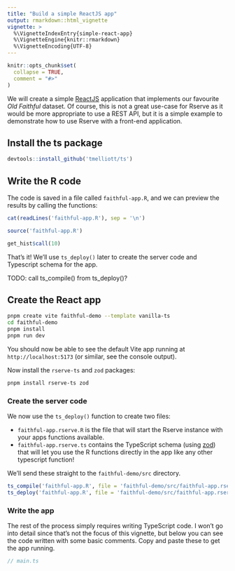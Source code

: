 ```yaml
---
title: "Build a simple ReactJS app"
output: rmarkdown::html_vignette
vignette: >
  %\VignetteIndexEntry{simple-react-app}
  %\VignetteEngine{knitr::rmarkdown}
  %\VignetteEncoding{UTF-8}
---
```


```r
knitr::opts_chunk$set(
  collapse = TRUE,
  comment = "#>"
)
```

We will create a simple [ReactJS](https://reactjs.org/) application that implements our favourite *Old Faithful* dataset. Of course, this is not a great use-case for Rserve as it would be more appropriate to use a REST API, but it is a simple example to demonstrate how to use Rserve with a front-end application.

## Install the ts package

```r
devtools::install_github('tmelliott/ts')
```

## Write the R code

The code is saved in a file called `faithful-app.R`, and we can preview the results by calling the functions:

```r
cat(readLines('faithful-app.R'), sep = '\n')

source('faithful-app.R')

get_hist$call(10)
```

That's it! We'll use `ts_deploy()` later to create the server code and Typescript schema for the app.

TODO: call ts_compile() from ts_deploy()?

## Create the React app

```bash
pnpm create vite faithful-demo --template vanilla-ts
cd faithful-demo
pnpm install
pnpm run dev
```

You should now be able to see the default Vite app running at `http://localhost:5173` (or similar, see the console output).

Now install the `rserve-ts` and `zod` packages:

```bash
pnpm install rserve-ts zod
```

### Create the server code

We now use the `ts_deploy()` function to create two files:

- `faithful-app.rserve.R` is the file that will start the Rserve instance with your apps functions available.
- `faithful-app.rserve.ts` contains the TypeScript schema (using [zod](https://zod.dev)) that will let you use the R functions directly in the app like any other typescript function!

We'll send these straight to the `faithful-demo/src` directory.

```r
ts_compile('faithful-app.R', file = 'faithful-demo/src/faithful-app.rserve.ts')
ts_deploy('faithful-app.R', file = 'faithful-demo/src/faithful-app.rserve.R')
```

### Write the app

The rest of the process simply requires writing TypeScript code. I won't go into detail since that's not the focus of this vignette, but below you can see the code written with some basic comments. Copy and paste these to get the app running.

```typescript
// main.ts

```
